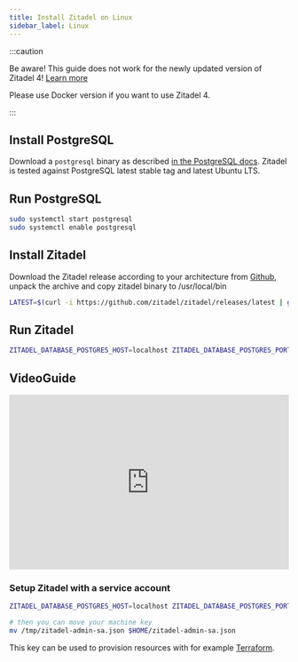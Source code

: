 ```yaml
---
title: Install Zitadel on Linux
sidebar_label: Linux
---
```



:::caution

Be aware! This guide does not work for the newly updated version of Zitadel 4! [Learn more](https://github.com/zitadel/zitadel/issues/10526)

Please use Docker version if you want to use Zitadel 4.

:::

## Install PostgreSQL

Download a `postgresql` binary as described [in the PostgreSQL docs](https://www.postgresql.org/download/linux/).
Zitadel is tested against PostgreSQL latest stable tag and latest Ubuntu LTS.

## Run PostgreSQL

```bash
sudo systemctl start postgresql
sudo systemctl enable postgresql
```

## Install Zitadel

Download the Zitadel release according to your architecture from [Github](https://github.com/zitadel/zitadel/releases/latest), unpack the archive and copy zitadel binary to /usr/local/bin

```bash
LATEST=$(curl -i https://github.com/zitadel/zitadel/releases/latest | grep location: | cut -d '/' -f 8 | tr -d '\r'); ARCH=$(uname -m); case $ARCH in armv5*) ARCH="armv5";; armv6*) ARCH="armv6";; armv7*) ARCH="arm";; aarch64) ARCH="arm64";; x86) ARCH="386";; x86_64) ARCH="amd64";;  i686) ARCH="386";; i386) ARCH="386";; esac; wget -c https://github.com/zitadel/zitadel/releases/download/$LATEST/zitadel-linux-$ARCH.tar.gz -O - | tar -xz && sudo mv zitadel-linux-$ARCH/zitadel /usr/local/bin
```

## Run Zitadel

```bash
ZITADEL_DATABASE_POSTGRES_HOST=localhost ZITADEL_DATABASE_POSTGRES_PORT=5432 ZITADEL_DATABASE_POSTGRES_DATABASE=zitadel ZITADEL_DATABASE_POSTGRES_USER_USERNAME=zitadel ZITADEL_DATABASE_POSTGRES_USER_PASSWORD=zitadel ZITADEL_DATABASE_POSTGRES_USER_SSL_MODE=disable ZITADEL_DATABASE_POSTGRES_ADMIN_USERNAME=root ZITADEL_DATABASE_POSTGRES_ADMIN_PASSWORD=postgres ZITADEL_DATABASE_POSTGRES_ADMIN_SSL_MODE=disable ZITADEL_EXTERNALSECURE=false zitadel start-from-init --masterkey "MasterkeyNeedsToHave32Characters" --tlsMode disabled
```

<DefaultUser components={props.components} />

<NoteInstanceNotFound />

## VideoGuide

<iframe
  width="100%"
  height="315"
  src="https://www.youtube.com/embed/YVLua-q7dbs"
  title="YouTube video player"
  frameborder="0"
  allow="accelerometer; autoplay; clipboard-write; encrypted-media; gyroscope; picture-in-picture"
  allowfullscreen
></iframe>

### Setup Zitadel with a service account

```bash
ZITADEL_DATABASE_POSTGRES_HOST=localhost ZITADEL_DATABASE_POSTGRES_PORT=5432 ZITADEL_DATABASE_POSTGRES_DATABASE=zitadel ZITADEL_DATABASE_POSTGRES_USER_USERNAME=zitadel ZITADEL_DATABASE_POSTGRES_USER_PASSWORD=zitadel ZITADEL_DATABASE_POSTGRES_USER_SSL_MODE=disable ZITADEL_DATABASE_POSTGRES_ADMIN_USERNAME=root ZITADEL_DATABASE_POSTGRES_ADMIN_SSL_MODE=disable ZITADEL_EXTERNALSECURE=false ZITADEL_FIRSTINSTANCE_MACHINEKEYPATH=/tmp/zitadel-admin-sa.json ZITADEL_FIRSTINSTANCE_ORG_MACHINE_MACHINE_USERNAME=zitadel-admin-sa ZITADEL_FIRSTINSTANCE_ORG_MACHINE_MACHINE_NAME=Admin ZITADEL_FIRSTINSTANCE_ORG_MACHINE_MACHINEKEY_TYPE=1 zitadel start-from-init --masterkey "MasterkeyNeedsToHave32Characters" --tlsMode disabled

# then you can move your machine key
mv /tmp/zitadel-admin-sa.json $HOME/zitadel-admin-sa.json
```

This key can be used to provision resources with for example [Terraform](/docs/guides/manage/terraform-provider).

<Next components={props.components} />
<Disclaimer components={props.components} />
